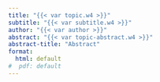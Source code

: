 ```yaml
---
title: "{{< var topic.w4 >}}"
subtitle: "{{< var subtitle.w4 >}}"
author: "{{< var author >}}"
abstract: "{{< var topic-abstract.w4 >}}"
abstract-title: "Abstract"
format:
  html: default
#  pdf: default
---
```

